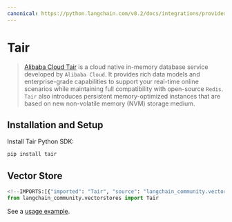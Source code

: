 ```yaml
---
canonical: https://python.langchain.com/v0.2/docs/integrations/providers/tair/
---
```


# Tair

> [Alibaba Cloud Tair](https://www.alibabacloud.com/help/en/tair/latest/what-is-tair) is a cloud native in-memory database service
developed by `Alibaba Cloud`. It provides rich data models and enterprise-grade capabilities to
support your real-time online scenarios while maintaining full compatibility with open-source `Redis`.
`Tair` also introduces persistent memory-optimized instances that are based on
new non-volatile memory (NVM) storage medium.

## Installation and Setup

Install Tair Python SDK:

```bash
pip install tair
```

## Vector Store

```python
<!--IMPORTS:[{"imported": "Tair", "source": "langchain_community.vectorstores", "docs": "https://api.python.langchain.com/en/latest/vectorstores/langchain_community.vectorstores.tair.Tair.html", "title": "Tair"}]-->
from langchain_community.vectorstores import Tair
```

See a [usage example](/docs/integrations/vectorstores/tair).